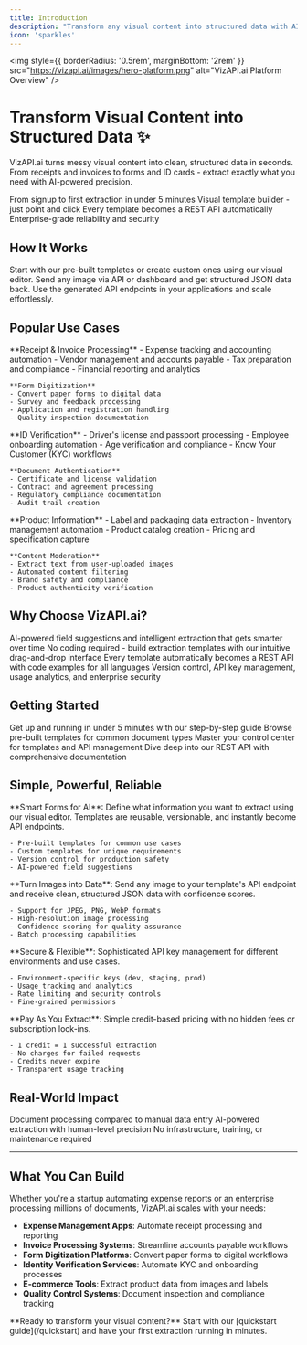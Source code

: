 ```yaml
---
title: Introduction
description: "Transform any visual content into structured data with AI-powered extraction"
icon: 'sparkles'
---
```


<img
  style={{ borderRadius: '0.5rem', marginBottom: '2rem' }}
  src="https://vizapi.ai/images/hero-platform.png"
  alt="VizAPI.ai Platform Overview"
/>

# Transform Visual Content into Structured Data ✨

VizAPI.ai turns messy visual content into clean, structured data in seconds. From receipts and invoices to forms and ID cards - extract exactly what you need with AI-powered precision.

<CardGroup cols={2}>
  <Card
    title="5-Minute Setup"
    icon="clock"
  >
    From signup to first extraction in under 5 minutes
  </Card>
  <Card
    title="No Code Required"
    icon="magic-wand"
  >
    Visual template builder - just point and click
  </Card>
  <Card
    title="Instant APIs"
    icon="bolt"
  >
    Every template becomes a REST API automatically
  </Card>
  <Card
    title="Production Ready"
    icon="shield-check"
  >
    Enterprise-grade reliability and security
  </Card>
</CardGroup>

## How It Works

<Steps>
  <Step title="Choose Your Path">
    Start with our pre-built templates or create custom ones using our visual editor.
  </Step>
  <Step title="Upload & Extract">
    Send any image via API or dashboard and get structured JSON data back.
  </Step>
  <Step title="Integrate & Scale">
    Use the generated API endpoints in your applications and scale effortlessly.
  </Step>
</Steps>

## Popular Use Cases

<Tabs>
  <Tab title="Business Documents">
    **Receipt & Invoice Processing**
    - Expense tracking and accounting automation
    - Vendor management and accounts payable
    - Tax preparation and compliance
    - Financial reporting and analytics
    
    **Form Digitization**
    - Convert paper forms to digital data
    - Survey and feedback processing
    - Application and registration handling
    - Quality inspection documentation
  </Tab>
  <Tab title="Identity & Compliance">
    **ID Verification**
    - Driver's license and passport processing
    - Employee onboarding automation
    - Age verification and compliance
    - Know Your Customer (KYC) workflows
    
    **Document Authentication**
    - Certificate and license validation
    - Contract and agreement processing
    - Regulatory compliance documentation
    - Audit trail creation
  </Tab>
  <Tab title="E-commerce & Retail">
    **Product Information**
    - Label and packaging data extraction
    - Inventory management automation
    - Product catalog creation
    - Pricing and specification capture
    
    **Content Moderation**
    - Extract text from user-uploaded images
    - Automated content filtering
    - Brand safety and compliance
    - Product authenticity verification
  </Tab>
</Tabs>

## Why Choose VizAPI.ai?

<CardGroup cols={2}>
  <Card
    title="Smart Templates"
    icon="brain"
    color="#10b981"
  >
    AI-powered field suggestions and intelligent extraction that gets smarter over time
  </Card>
  <Card
    title="Visual Builder"
    icon="palette"
    color="#3b82f6"
  >
    No coding required - build extraction templates with our intuitive drag-and-drop interface
  </Card>
  <Card
    title="Instant APIs"
    icon="zap"
    color="#f59e0b"
  >
    Every template automatically becomes a REST API with code examples for all languages
  </Card>
  <Card
    title="Enterprise Ready"
    icon="building"
    color="#8b5cf6"
  >
    Version control, API key management, usage analytics, and enterprise security
  </Card>
</CardGroup>

## Getting Started

<CardGroup cols={2}>
  <Card
    title="Quick Start Guide"
    icon="rocket"
    href="/quickstart"
  >
    Get up and running in under 5 minutes with our step-by-step guide
  </Card>
  <Card
    title="Template Library"
    icon="library"
    href="/essentials/templates"
  >
    Browse pre-built templates for common document types
  </Card>
  <Card
    title="Dashboard Tour"
    icon="gauge"
    href="/essentials/dashboard"
  >
    Master your control center for templates and API management
  </Card>
  <Card
    title="API Reference"
    icon="code"
    href="/api-reference/introduction"
  >
    Dive deep into our REST API with comprehensive documentation
  </Card>
</CardGroup>

## Simple, Powerful, Reliable

<AccordionGroup>
  <Accordion title="Templates" icon="wand-magic-sparkles">
    **Smart Forms for AI**: Define what information you want to extract using our visual editor. Templates are reusable, versionable, and instantly become API endpoints.
    
    - Pre-built templates for common use cases
    - Custom templates for unique requirements  
    - Version control for production safety
    - AI-powered field suggestions
  </Accordion>
  
  <Accordion title="Extractions" icon="download">
    **Turn Images into Data**: Send any image to your template's API endpoint and receive clean, structured JSON data with confidence scores.
    
    - Support for JPEG, PNG, WebP formats
    - High-resolution image processing
    - Confidence scoring for quality assurance
    - Batch processing capabilities
  </Accordion>
  
  <Accordion title="API Keys" icon="key">
    **Secure & Flexible**: Sophisticated API key management for different environments and use cases.
    
    - Environment-specific keys (dev, staging, prod)
    - Usage tracking and analytics
    - Rate limiting and security controls
    - Fine-grained permissions
  </Accordion>
  
  <Accordion title="Credits" icon="coins">
    **Pay As You Extract**: Simple credit-based pricing with no hidden fees or subscription lock-ins.
    
    - 1 credit = 1 successful extraction
    - No charges for failed requests
    - Credits never expire
    - Transparent usage tracking
  </Accordion>
</AccordionGroup>

## Real-World Impact

<CardGroup cols={3}>
  <Card
    title="10x Faster"
    icon="gauge-high"
  >
    Document processing compared to manual data entry
  </Card>
  <Card
    title="99.5% Accuracy"
    icon="bullseye"
  >
    AI-powered extraction with human-level precision
  </Card>
  <Card
    title="Zero Setup"
    icon="magic-wand"
  >
    No infrastructure, training, or maintenance required
  </Card>
</CardGroup>

---

## What You Can Build

Whether you're a startup automating expense reports or an enterprise processing millions of documents, VizAPI.ai scales with your needs:

- **Expense Management Apps**: Automate receipt processing and reporting
- **Invoice Processing Systems**: Streamline accounts payable workflows  
- **Form Digitization Platforms**: Convert paper forms to digital workflows
- **Identity Verification Services**: Automate KYC and onboarding processes
- **E-commerce Tools**: Extract product data from images and labels
- **Quality Control Systems**: Document inspection and compliance tracking

<Note>
**Ready to transform your visual content?** Start with our [quickstart guide](/quickstart) and have your first extraction running in minutes.
</Note>

